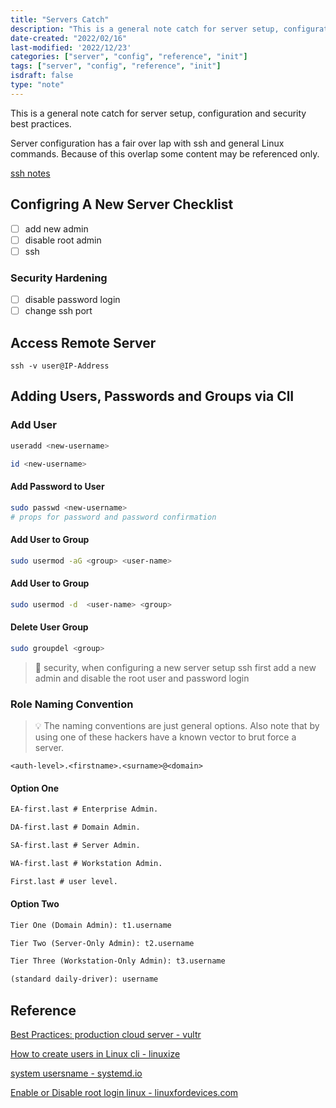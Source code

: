 ```yaml
---
title: "Servers Catch"
description: "This is a general note catch for server setup, configuration and security best practices."
date-created: "2022/02/16"
last-modified: '2022/12/23'
categories: ["server", "config", "reference", "init"]
tags: ["server", "config", "reference", "init"]
isdraft: false
type: "note"
---
```


This is a general note catch for server setup, configuration and security best practices.

Server configuration has a fair over lap with ssh and general Linux commands. Because of this overlap some content may be referenced only.

[ssh notes](/notes/ssh-catch)

## Configring A New Server Checklist

- [ ] add new admin
- [ ] disable root admin
- [ ] ssh

### Security Hardening

- [ ] disable password login
- [ ] change ssh port

## Access Remote Server

```
ssh -v user@IP-Address
```

## Adding Users, Passwords and Groups via ClI

### Add User

```sh
useradd <new-username>
```

```sh
id <new-username>
```

#### Add Password to User

```sh
sudo passwd <new-username>
# props for password and password confirmation
```

#### Add User to Group

```sh
sudo usermod -aG <group> <user-name>
```

#### Add User to Group

```sh
sudo usermod -d  <user-name> <group>
```

#### Delete User Group

```sh
sudo groupdel <group>
```

> 🚨 security, when configuring a new server setup ssh first add a new admin and disable the root user and password login

### Role Naming Convention

> 💡 The naming conventions are just general options. Also note that by using one of these hackers have a known vector to brut force a server.

`<auth-level>.<firstname>.<surname>@<domain>`

#### Option One

```txt
EA-first.last # Enterprise Admin.

DA-first.last # Domain Admin.

SA-first.last # Server Admin.

WA-first.last # Workstation Admin.

First.last # user level.
```

#### Option Two

```txt
Tier One (Domain Admin): t1.username

Tier Two (Server-Only Admin): t2.username

Tier Three (Workstation-Only Admin): t3.username

(standard daily-driver): username
```

## Reference

[Best Practices: production cloud server - vultr](https://www.vultr.com/docs/best-practices-for-ssh-on-a-production-cloud-server/)

[How to create users in Linux cli - linuxize](https://linuxize.com/post/how-to-create-users-in-linux-using-the-useradd-command/)

[system usersname - systemd.io](https://systemd.io/USER_NAMES/)

[Enable or Disable root login linux - linuxfordevices.com](https://www.linuxfordevices.com/tutorials/linux/enable-disable-root-login-in-linux)
